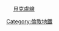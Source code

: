 <span style="BACKGROUND-COLOR:#{{LUL color|Bakerloo}};"><span style="color:#{{LUL color|Bakerloo}};">　</span></span> [[貝克盧線]]<noinclude>
[[Category:倫敦地鐵]]
</noinclude>